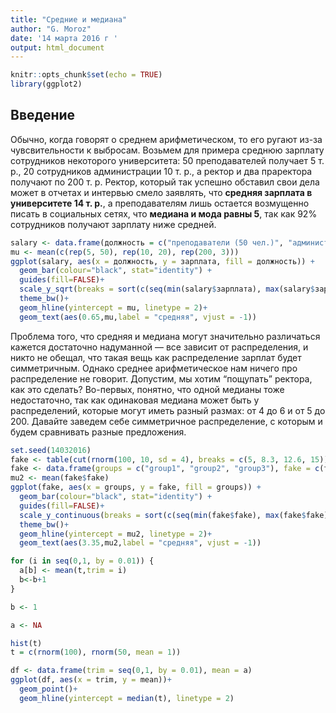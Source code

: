 ```yaml
---
title: "Средние и медиана"
author: "G. Moroz"
date: '14 марта 2016 г '
output: html_document
---
```


```r
knitr::opts_chunk$set(echo = TRUE)
library(ggplot2)
```

## Введение

Обычно, когда говорят о среднем арифметическом, то его ругают из-за чувсвительности к выбросам. Возьмем для примера среднюю зарплату сотрудников некоторого университета: 50 преподавателей получает 5 т. р., 20 сотрудников администрации 10 т. р., а ректор и два праректора получают по 200 т. р. Ректор, который так успешно обставил свои дела может в отчетах и интервью смело заявлять, что **средняя зарплата в университете 14 т. р.**, а преподавателям лишь остается возмущенно писать в социальных сетях, что **медиана и мода равны 5**, так как 92% сотрудников получают зарплату ниже средней.
```r
salary <- data.frame(должность = c("преподаватели (50 чел.)", "администрация  (20 чел.)", "ректорат  (3 чел.)"), зарплата = c(5, 10, 200))
mu <- mean(c(rep(5, 50), rep(10, 20), rep(200, 3)))
ggplot(salary, aes(x = должность, y = зарплата, fill = должность)) +
  geom_bar(colour="black", stat="identity") +
  guides(fill=FALSE)+
  scale_y_sqrt(breaks = sort(c(seq(min(salary$зарплата), max(salary$зарплата), length.out=4), round(mu, 1))))+
  theme_bw()+
  geom_hline(yintercept = mu, linetype = 2)+
  geom_text(aes(0.65,mu,label = "средняя", vjust = -1))
```

Проблема того, что средняя и медиана могут значительно различаться кажется достаточно надуманной --- все зависит от распределения, и никто не обещал, что такая вещь как распределение зарплат будет симметричным. Однако среднее арифметическое нам ничего про распределение не говорит. Допустим, мы хотим "пощупать" ректора, как это сделать? Во-первых, понятно, что одной медианы тоже недостаточно, так как одинаковая медиана может быть у распределений, которые могут иметь разный размах: от 4 до 6 и от 5 до 200. Давайте заведем себе симметричное распределение, с которым и будем сравнивать разные предложения.
```r
set.seed(14032016)
fake <- table(cut(rnorm(100, 10, sd = 4), breaks = c(5, 8.3, 12.6, 15)))
fake <- data.frame(groups = c("group1", "group2", "group3"), fake = c(fake[1], fake[2], fake[3]))
mu2 <- mean(fake$fake)
ggplot(fake, aes(x = groups, y = fake, fill = groups)) +
  geom_bar(colour="black", stat="identity") +
  guides(fill=FALSE)+
  scale_y_continuous(breaks = sort(c(seq(min(fake$fake), max(fake$fake), length.out=2), round(mu2, 1))))+
  theme_bw()+
  geom_hline(yintercept = mu2, linetype = 2)+
  geom_text(aes(3.35,mu2,label = "средняя", vjust = -1))
```
```r
for (i in seq(0,1, by = 0.01)) {
  a[b] <- mean(t,trim = i)
  b<-b+1
}

b <- 1

a <- NA

hist(t)
t = c(rnorm(100), rnorm(50, mean = 1))

df <- data.frame(trim = seq(0,1, by = 0.01), mean = a)
ggplot(df, aes(x = trim, y = mean))+
  geom_point()+
  geom_hline(yintercept = median(t), linetype = 2)
```
